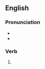 ==English==

===Pronunciation===
* {{IPA|/flʌŋks/|lang=en}}
* {{rhymes|ʌŋks|lang=en}}

===Verb===
{{head|en|verb form}}

# {{en-third-person singular of|flunk}}
